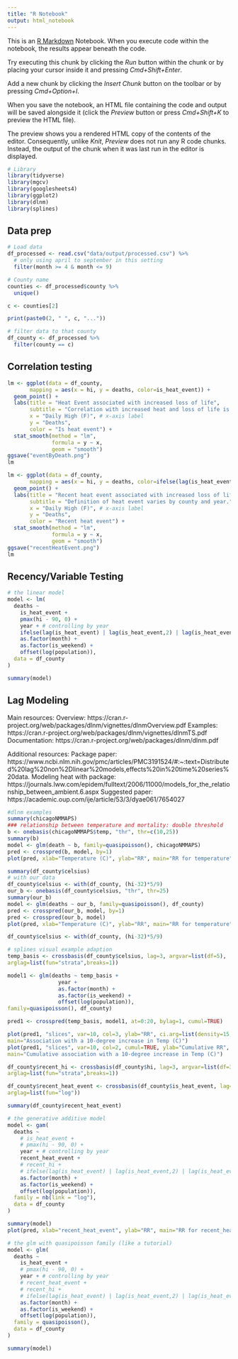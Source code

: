 ```yaml
---
title: "R Notebook"
output: html_notebook
---
```


This is an [R Markdown](http://rmarkdown.rstudio.com) Notebook. When you execute code within the notebook, the results appear beneath the code. 

Try executing this chunk by clicking the *Run* button within the chunk or by placing your cursor inside it and pressing *Cmd+Shift+Enter*. 

Add a new chunk by clicking the *Insert Chunk* button on the toolbar or by pressing *Cmd+Option+I*.

When you save the notebook, an HTML file containing the code and output will be saved alongside it (click the *Preview* button or press *Cmd+Shift+K* to preview the HTML file). 

The preview shows you a rendered HTML copy of the contents of the editor. Consequently, unlike *Knit*, *Preview* does not run any R code chunks. Instead, the output of the chunk when it was last run in the editor is displayed.

```r
# Library
library(tidyverse)
library(mgcv)
library(googlesheets4)
library(ggplot2)
library(dlnm)
library(splines)
```

## Data prep

```r
# Load data
df_processed <- read.csv("data/output/processed.csv") %>% 
  # only using april to september in this setting
  filter(month >= 4 & month <= 9)

# County name
counties <- df_processed$county %>% 
  unique()
```


```r
c <- counties[2]

print(paste0(2, " ", c, "..."))

# filter data to that county
df_county <- df_processed %>% 
  filter(county == c)
```

## Correlation testing

```r
lm <- ggplot(data = df_county,
       mapping = aes(x = hi, y = deaths, color=is_heat_event)) +
  geom_point() +
  labs(title = "Heat Event associated with increased loss of life",
       subtitle = "Correlation with increased heat and loss of life is stronger for days denoted as a heat event. Definition of heat event varies by county and year.",
       x = "Daily High (F)", # x-axis label
       y = "Deaths",
       color = "Is heat event") +
  stat_smooth(method = "lm",
              formula = y ~ x,
              geom = "smooth")
ggsave("eventByDeath.png")
lm
```
```r
lm <- ggplot(data = df_county,
       mapping = aes(x = hi, y = deaths, color=ifelse(lag(is_heat_event) | lag(is_heat_event,2) | lag(is_heat_event,3) | lag(is_heat_event,4), T, F))) +
  geom_point() +
  labs(title = "Recent heat event associated with increased loss of life",
       subtitle = "Definition of heat event varies by county and year.",
       x = "Daily High (F)", # x-axis label
       y = "Deaths",
       color = "Recent heat event") +
  stat_smooth(method = "lm",
              formula = y ~ x,
              geom = "smooth")
ggsave("recentHeatEvent.png")
lm
```

## Recency/Variable Testing

```r
# the linear model
model <- lm(
  deaths ~ 
    is_heat_event +
    pmax(hi - 90, 0) +
    year + # controlling by year
    ifelse(lag(is_heat_event) | lag(is_heat_event,2) | lag(is_heat_event,3) | lag(is_heat_event,4), T, F) + 
    as.factor(month) +
    as.factor(is_weekend) +
    offset(log(population)),
  data = df_county
)

summary(model)
```


## Lag Modeling
Main resources:
Overview: https://cran.r-project.org/web/packages/dlnm/vignettes/dlnmOverview.pdf
Examples: https://cran.r-project.org/web/packages/dlnm/vignettes/dlnmTS.pdf
Documentation: https://cran.r-project.org/web/packages/dlnm/dlnm.pdf

Additional resources:
Package paper: https://www.ncbi.nlm.nih.gov/pmc/articles/PMC3191524/#:~:text=Distributed%20lag%20non%2Dlinear%20models,effects%20in%20time%20series%20data.
Modeling heat with package: https://journals.lww.com/epidem/fulltext/2006/11000/models_for_the_relationship_between_ambient.6.aspx
Suggested paper: https://academic.oup.com/ije/article/53/3/dyae061/7654027


```r
#dlnm examples
summary(chicagoNMMAPS)
### relationship between temperature and mortality: double threshold
b <- onebasis(chicagoNMMAPS$temp, "thr", thr=c(10,25))
summary(b)
model <- glm(death ~ b, family=quasipoisson(), chicagoNMMAPS)
pred <- crosspred(b, model, by=1)
plot(pred, xlab="Temperature (C)", ylab="RR", main="RR for temperature")

summary(df_county$celsius)
# with our data
df_county$celsius <- with(df_county, (hi-32)*5/9)
our_b <- onebasis(df_county$celsius, "thr", thr=25)
summary(our_b)
model <- glm(deaths ~ our_b, family=quasipoisson(), df_county)
pred <- crosspred(our_b, model, by=1)
pred <- crosspred(our_b, model)
plot(pred, xlab="Temperature (C)", ylab="RR", main="RR for temperature")
```

```r
df_county$celsius <- with(df_county, (hi-32)*5/9)

# splines visual example adaption
temp_basis <- crossbasis(df_county$celsius, lag=3, argvar=list(df=5),
arglag=list(fun="strata",breaks=1))

model1 <- glm(deaths ~ temp_basis +
                year +
                as.factor(month) +
                as.factor(is_weekend) +
                offset(log(population)),
family=quasipoisson(), df_county)

pred1 <- crosspred(temp_basis, model1, at=0:20, bylag=1, cumul=TRUE)

plot(pred1, "slices", var=10, col=3, ylab="RR", ci.arg=list(density=15,lwd=2),
main="Association with a 10-degree increase in Temp (C)")
plot(pred1, "slices", var=10, col=2, cumul=TRUE, ylab="Cumulative RR",
main="Cumulative association with a 10-degree increase in Temp (C)")
```


```r
df_county$recent_hi <- crossbasis(df_county$hi, lag=3, argvar=list(df=3),
arglag=list(fun="strata",breaks=1))

df_county$recent_heat_event <- crossbasis(df_county$is_heat_event, lag=4, argvar=list(df=1),
arglag=list(fun="log"))

summary(df_county$recent_heat_event)

# the generative additive model
model <- gam(
  deaths ~ 
    # is_heat_event +
    # pmax(hi - 90, 0) +
    year + # controlling by year
    recent_heat_event +
    # recent_hi +
    # ifelse(lag(is_heat_event) | lag(is_heat_event,2) | lag(is_heat_event,3) | lag(is_heat_event,4), T, F) + 
    as.factor(month) +
    as.factor(is_weekend) +
    offset(log(population)),
  family = nb(link = "log"),
  data = df_county
)

summary(model)
plot(pred, xlab="recent_heat_event", ylab="RR", main="RR for recent_heat_event")
```
```r
# the glm with quasipoisson family (like a tutorial)
model <- glm(
  deaths ~ 
    is_heat_event +
    # pmax(hi - 90, 0) +
    year + # controlling by year
    # recent_heat_event +
    # recent_hi +
    # ifelse(lag(is_heat_event) | lag(is_heat_event,2) | lag(is_heat_event,3) | lag(is_heat_event,4), T, F) + 
    as.factor(month) +
    as.factor(is_weekend) +
    offset(log(population)),
  family = quasipoisson(),
  data = df_county
)

summary(model)
```


